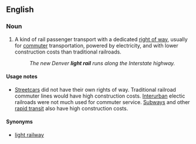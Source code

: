 {{wikipedia|Light rail}}
==English==

===Noun===
{{en-noun|sg=[[light]] [[rail]]}}

# {{US|transportation}} A kind of rail passenger transport with a dedicated [[right of way]], usually for [[commuter]] transportation, powered by electricity, and with lower construction costs than traditional railroads.
#: ''The new Denver '''light rail''' runs along the Interstate highway.''

====Usage notes====
*[[streetcars|Streetcars]] did not have their own rights of way. Traditional railroad commuter lines would have high construction costs. [[interurban|Interurban]] electic railroads were not much used for commuter service. [[subway|Subways]] and other [[rapid transit]] also have high construction costs.

====Synonyms====
*[[light railway]] {{UK}}
